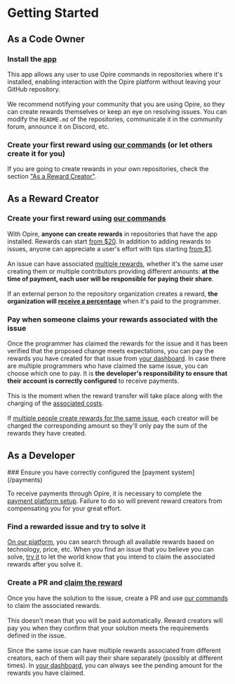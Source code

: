 
# Getting Started

## As a Code Owner

<Steps>

### Install the [app](/overview/install-app)

<DimmedText>This app allows any user to use Opire commands in repositories where it's installed, enabling interaction with the Opire platform without leaving your GitHub repository.</DimmedText>
<br/><br/>
<DimmedText>We recommend notifying your community that you are using Opire, so they can create rewards themselves or keep an eye on resolving issues. You can modify the `README.md` of the repositories, communicate it in the community forum, announce it on Discord, etc.</DimmedText>

### Create your first reward using [our commands](/overview/commands#create-reward) (or let others create it for you)

<DimmedText>If you are going to create rewards in your own repositories, check the section ["As a Reward Creator"](/overview/getting-started#as-a-reward-creator).</DimmedText>

</Steps>

## As a Reward Creator

<Steps>

### Create your first reward using [our commands](/overview/commands#create-reward)

<DimmedText>With Opire, **anyone can create rewards** in repositories that have the app installed. Rewards can start [from $20](/rewards/pricing). In addition to adding rewards to issues, anyone can appreciate a user's effort with tips starting [from $1](/tips/pricing).</DimmedText>
<br/><br/>
<DimmedText>An issue can have associated [multiple rewards](/rewards/workflow#multiple-rewards), whether it's the same user creating them or multiple contributors providing different amounts: **at the time of payment, each user will be responsible for paying their share**.</DimmedText>
<br/><br/>
<DimmedText>If an external person to the repository organization creates a reward, **the organization will [receive a percentage](/rewards/pricing#percentage-for-code-owner)** when it's paid to the programmer.</DimmedText>

### Pay when someone claims your rewards associated with the issue

<DimmedText>Once the programmer has claimed the rewards for the issue and it has been verified that the proposed change meets expectations, you can pay the rewards you have created for that issue from [your dashboard](https://app.opire.dev/dashboard/creator/rewards). In case there are multiple programmers who have claimed the same issue, you can choose which one to pay. It is **the developer's responsibility to ensure that their account is correctly configured** to receive payments.</DimmedText>
<br/><br/>
<DimmedText>This is the moment when the reward transfer will take place along with the charging of the [associated costs](/rewards/pricing).</DimmedText>
<br/><br/>
<DimmedText>If [multiple people create rewards for the same issue](/rewards/workflow#multiple-creators), each creator will be charged the corresponding amount so they'll only pay the sum of the rewards they have created.</DimmedText>

</Steps>

## As a Developer

<Steps>
### Ensure you have correctly configured the [payment system](/payments)

<DimmedText>To receive payments through Opire, it is necessary to complete the [payment platform setup](/payments). Failure to do so will prevent reward creators from compensating you for your great effort.</DimmedText>

### Find a rewarded issue and try to solve it

<DimmedText>[On our platform](https://app.opire.dev), you can search through all available rewards based on technology, price, etc. When you find an issue that you believe you can solve, [try it](/overview/commands#try-to-solve-the-issue) to let the world know that you intend to claim the associated rewards after you solve it.</DimmedText>

### Create a PR and [claim the reward](/overview/commands#claim-rewards-associated-with-an-issue)

<DimmedText>Once you have the solution to the issue, create a PR and use [our commands](/overview/commands#claim-rewards-associated-with-an-issue) to claim the associated rewards.</DimmedText>
<br/><br/>
<DimmedText>This doesn't mean that you will be paid automatically. Reward creators will pay you when they confirm that your solution meets the requirements defined in the issue.</DimmedText>
<br/><br/>
<DimmedText>Since the same issue can have multiple rewards associated from different creators, each of them will pay their share separately (possibly at different times). In [your dashboard](https://app.opire.dev/dashboard/programmer/rewards), you can always see the pending amount for the rewards you have claimed.</DimmedText>
</Steps>